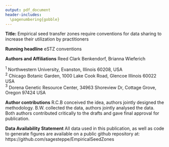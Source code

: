```yaml
---
output: pdf_document 
header-includes: 
  \pagenumbering{gobble}
---
```


\vspace{25truemm}
\large 

**Title:** Empirical seed transfer zones require conventions for data sharing to increase their utilization by practitioners

\vspace{5truemm}

**Running headline** eSTZ conventions

\vspace{5truemm}

**Authors and Affiliations** Reed Clark Benkendorf, Brianna Wieferich

$^1$ Northwestern University, Evanston, Illinois 60208, USA  
$^2$ Chicago Botanic Garden, 1000 Lake Cook Road, Glencoe Illinois 60022 USA  
$^3$ Dorena Genetic Resource Center, 34963 Shoreview Dr, Cottage Grove, Oregon 97424 USA  


\vspace{5truemm}

**Author contributions** R.C.B conceived the idea, authors jointly designed the methodology. B.W. collected the data, authors jointly analysed the data. Both authors contributed critically to the drafts and gave final approval for publication.

\vspace{5truemm}

**Data Availability Statement** All data used in this publication, as well as code to generate figures are available on a public github repository at: https://github.com/sagesteppe/EmpiricalSeedZones 